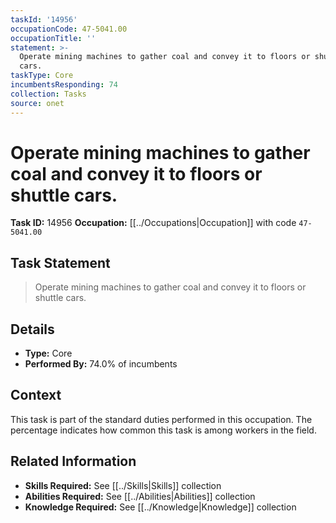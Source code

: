```yaml
---
taskId: '14956'
occupationCode: 47-5041.00
occupationTitle: ''
statement: >-
  Operate mining machines to gather coal and convey it to floors or shuttle
  cars.
taskType: Core
incumbentsResponding: 74
collection: Tasks
source: onet
---
```

# Operate mining machines to gather coal and convey it to floors or shuttle cars.

**Task ID:** 14956
**Occupation:** [[../Occupations|Occupation]] with code `47-5041.00`

## Task Statement

> Operate mining machines to gather coal and convey it to floors or shuttle cars.

## Details

- **Type:** Core
- **Performed By:** 74.0% of incumbents

## Context

This task is part of the standard duties performed in this occupation. The percentage indicates how common this task is among workers in the field.

## Related Information

- **Skills Required:** See [[../Skills|Skills]] collection
- **Abilities Required:** See [[../Abilities|Abilities]] collection
- **Knowledge Required:** See [[../Knowledge|Knowledge]] collection
